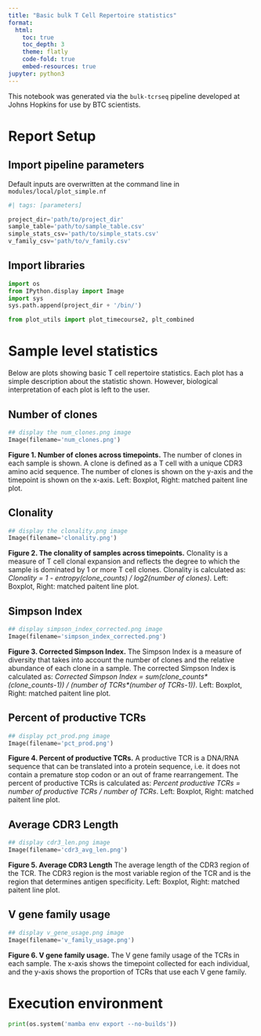 ```yaml
---
title: "Basic bulk T Cell Repertoire statistics"
format:
  html: 
    toc: true
    toc_depth: 3
    theme: flatly
    code-fold: true
    embed-resources: true
jupyter: python3
---
```


This notebook was generated via the `bulk-tcrseq` pipeline developed at Johns Hopkins for use by BTC scientists. 

# Report Setup

## Import pipeline parameters

Default inputs are overwritten at the command line in `modules/local/plot_simple.nf`
```python
#| tags: [parameters]

project_dir='path/to/project_dir'
sample_table='path/to/sample_table.csv'
simple_stats_csv='path/to/simple_stats.csv'
v_family_csv='path/to/v_family.csv'
```

## Import libraries

```python
import os
from IPython.display import Image
import sys 
sys.path.append(project_dir + '/bin/')

from plot_utils import plot_timecourse2, plt_combined
```

# Sample level statistics

Below are plots showing basic T cell repertoire statistics. Each plot has a simple description about the statistic shown. However, biological interpretation of each plot is left to the user.

## Number of clones

```python
## display the num_clones.png image
Image(filename='num_clones.png')
```

**Figure 1. Number of clones across timepoints.** The number of clones in each sample is shown. A clone is defined as a T cell with a unique CDR3 amino acid sequence. The number of clones is shown on the y-axis and the timepoint is shown on the x-axis. Left: Boxplot, Right: matched paitent line plot.

## Clonality

```python
## display the clonality.png image
Image(filename='clonality.png')
```

**Figure 2. The clonality of samples across timepoints.** Clonality is a measure of T cell clonal expansion and reflects the degree to which the sample is dominated by 1 or more T cell clones. Clonality is calculated as: *Clonality = 1 - entropy(clone_counts) / log2(number of clones)*. Left: Boxplot, Right: matched paitent line plot.

## Simpson Index

```python
## display simpson_index_corrected.png image
Image(filename='simpson_index_corrected.png')
```

**Figure 3. Corrected Simpson Index.** The Simpson Index is a measure of diversity that takes into account the number of clones and the relative abundance of each clone in a sample. The corrected Simpson Index is calculated as: *Corrected Simpson Index = sum(clone_counts\*(clone_counts-1)) / (number of TCRs\*(number of TCRs-1))*. Left: Boxplot, Right: matched paitent line plot.

## Percent of productive TCRs

```python
## display pct_prod.png image
Image(filename='pct_prod.png')
```

**Figure 4. Percent of productive TCRs.** A productive TCR is a DNA/RNA sequence that can be translated into a protein sequence, i.e. it does not contain a premature stop codon or an out of frame rearrangement. The percent of productive TCRs is calculated as: *Percent productive TCRs = number of productive TCRs / number of TCRs*. Left: Boxplot, Right: matched paitent line plot.

## Average CDR3 Length

```python
## display cdr3_len.png image
Image(filename='cdr3_avg_len.png')
```

**Figure 5. Average CDR3 Length** The average length of the CDR3 region of the TCR. The CDR3 region is the most variable region of the TCR and is the region that determines antigen specificity. Left: Boxplot, Right: matched paitent line plot.

## V gene family usage

```python
## display v_gene_usage.png image
Image(filename='v_family_usage.png')
```

**Figure 6. V gene family usage.** The V gene family usage of the TCRs in each sample. The x-axis shows the timepoint collected for each individual, and the y-axis shows the proportion of TCRs that use each V gene family.

# Execution environment

```python
print(os.system('mamba env export --no-builds'))
```
